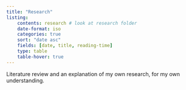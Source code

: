 ```yaml
---
title: "Research"
listing:
    contents: research # look at research folder
    date-format: iso
    categories: true
    sort: "date asc"
    fields: [date, title, reading-time]
    type: table
    table-hover: true
---
```


Literature review and an explanation of my own research, for my own understanding.
